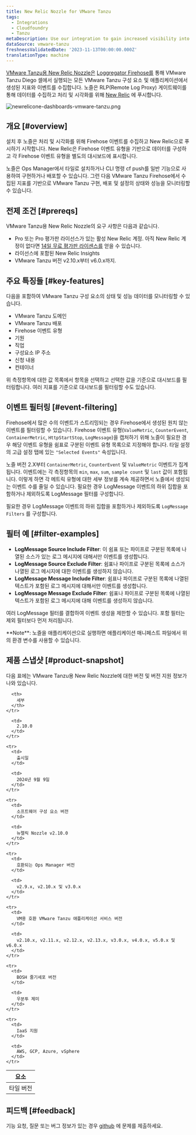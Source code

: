 ```yaml
---
title: New Relic Nozzle for VMware Tanzu
tags:
  - Integrations
  - Cloudfoundry
  - Tanzu
metaDescription: Use our integration to gain increased visibility into the performance of your VMware Tanzu environment.
dataSource: vmware-tanzu
freshnessValidatedDate: '2023-11-13T00:00:00.000Z'
translationType: machine
---
```


[VMware Tanzu용 New Relic Nozzle은](https://network.pivotal.io/products/nr-firehose-nozzle) [Loggregator Firehose를](https://docs.pivotal.io/pivotalcf/loggregator/index.html) 통해 VMware Tanzu Diego 셀에서 실행되는 모든 VMware Tanzu 구성 요소 및 애플리케이션에서 생성된 지표와 이벤트를 수집합니다. 노즐은 RLP(Remote Log Proxy) 게이트웨이를 통해 데이터를 수집하고 처리 및 시각화를 위해 [New Relic](https://www.newrelic.com) 에 푸시합니다.

<img title="newrelicone-dashboards-vmware-tanzu.png" alt="newrelicone-dashboards-vmware-tanzu.png" src="/images/infrastructure_screenshot-crop_vmware-tanzu-dashboard.webp" />

## 개요 [#overview]

설치 후 노즐은 처리 및 시각화를 위해 Firehose 이벤트를 수집하고 New Relic으로 푸시하기 시작합니다. New Relic은 Firehose 이벤트 유형을 기반으로 데이터를 구성하고 각 Firehose 이벤트 유형을 별도의 대시보드에 표시합니다.

노즐은 Ops Manager에서 타일로 설치하거나 CLI 명령 cf push를 일반 기능으로 사용하여 구현하거나 배포할 수 있습니다. 그런 다음 VMware Tanzu Firehose에서 수집된 지표를 기반으로 VMware Tanzu 구현, 배포 및 <InlinePopover type="alerts" />설정의 상태와 성능을 모니터링할 수 있습니다.

## 전제 조건 [#prereqs]

VMware Tanzu용 New Relic Nozzle의 요구 사항은 다음과 같습니다.

* Pro 또는 Pro 평가판 라이선스가 있는 활성 New Relic 계정. 아직 New Relic 계정이 없다면 [14일 무료 평가판 라이센스를](http://newrelic.com/signup?funnel=pivotal-cloud-foundry&partner=Pivotal+Cloud+Foundry) 얻을 수 있습니다.
* 라이선스에 포함된 New Relic Insights
* VMware Tanzu 버전 v2.10.x부터 v6.0.x까지.

## 주요 특징들 [#key-features]

다음을 포함하여 VMware Tanzu 구성 요소의 상태 및 성능 데이터를 모니터링할 수 있습니다.

* VMware Tanzu 도메인
* VMware Tanzu 배포
* Firehose 이벤트 유형
* 기원
* 직업
* 구성요소 IP 주소
* 신청 내용
* 컨테이너

위 측정항목에 대한 값 목록에서 항목을 선택하고 선택한 값을 기준으로 대시보드를 필터링합니다. 여러 지표를 기준으로 대시보드를 필터링할 수도 있습니다.

## 이벤트 필터링 [#event-filtering]

Firehose에서 많은 수의 이벤트가 스트리밍되는 경우 Firehose에서 생성된 원치 않는 이벤트를 필터링할 수 있습니다. Firehose 이벤트 유형(`ValueMetric`, `CounterEvent`, `ContainerMetric`, `HttpStartStop`, `LogMessage`)을 캡처하기 위해 노즐이 필요한 경우 해당 이벤트 유형을 쉼표로 구분된 이벤트 유형 목록으로 지정해야 합니다. 타일 설정의 고급 설정 탭에 있는 `"Selected Events"` 속성입니다.

노즐 버전 2.X부터 `ContainerMetric`, `CounterEvent` 및 `ValueMetric` 이벤트가 집계됩니다. 이벤트에는 각 측정항목의 `min`, `max`, `sum`, `sample count` 및 `last` 값이 포함됩니다. 이렇게 하면 각 메트릭 유형에 대한 세부 정보를 계속 제공하면서 노즐에서 생성되는 이벤트 수를 줄일 수 있습니다. 필요한 경우 LogMessage 이벤트의 하위 집합을 포함하거나 제외하도록 LogMessage 필터를 구성합니다.

필요한 경우 LogMessage 이벤트의 하위 집합을 포함하거나 제외하도록 `LogMessage Filters` 를 구성합니다.

## 필터 예 [#filter-examples]

* <DNT>**LogMessage Source Include Filter**</DNT>: 이 쉼표 또는 파이프로 구분된 목록에 나열된 소스가 있는 로그 메시지에 대해서만 이벤트를 생성합니다.
* <DNT>**LogMessage Source Exclude Filter**</DNT>: 쉼표나 파이프로 구분된 목록에 소스가 나열된 로그 메시지에 대한 이벤트를 생성하지 않습니다.
* <DNT>**LogMessage Message Include Filter**</DNT>: 쉼표나 파이프로 구분된 목록에 나열된 텍스트가 포함된 로그 메시지에 대해서만 이벤트를 생성합니다.
* <DNT>**LogMessage Message Exclude Filter**</DNT>: 쉼표나 파이프로 구분된 목록에 나열된 텍스트가 포함된 로그 메시지에 대해 이벤트를 생성하지 않습니다.

여러 LogMessage 필터를 결합하여 이벤트 생성을 제한할 수 있습니다. 포함 필터는 제외 필터보다 먼저 처리됩니다.

<Callout variant="important">
  <DNT>**Note**</DNT>: 노즐을 애플리케이션으로 실행하면 애플리케이션 매니페스트 파일에서 위의 환경 변수를 사용할 수 있습니다.
</Callout>

## 제품 스냅샷 [#product-snapshot]

다음 표에는 VMware Tanzu용 New Relic Nozzle에 대한 버전 및 버전 지원 정보가 나와 있습니다.

<table>
  <thead>
    <tr>
      <th>
        요소
      </th>

      <th>
        세부
      </th>
    </tr>
  </thead>

  <tbody>
    <tr>
      <td>
        타일 버전
      </td>

      <td>
        2.10.0
      </td>
    </tr>

    <tr>
      <td>
        출시일
      </td>

      <td>
        2024년 9월 9일
      </td>
    </tr>

    <tr>
      <td>
        소프트웨어 구성 요소 버전
      </td>

      <td>
        뉴렐릭 Nozzle v2.10.0
      </td>
    </tr>

    <tr>
      <td>
        호환되는 Ops Manager 버전
      </td>

      <td>
        v2.9.x, v2.10.x 및 v3.0.x
      </td>
    </tr>

    <tr>
      <td>
        VM용 호환 VMware Tanzu 애플리케이션 서비스 버전
      </td>

      <td>
        v2.10.x, v2.11.x, v2.12.x, v2.13.x, v3.0.x, v4.0.x, v5.0.x 및 v6.0.x
      </td>
    </tr>

    <tr>
      <td>
        BOSH 줄기세포 버전
      </td>

      <td>
        우분투 제미
      </td>
    </tr>

    <tr>
      <td>
        IaaS 지원
      </td>

      <td>
        AWS, GCP, Azure, vSphere
      </td>
    </tr>
  </tbody>
</table>

## 피드백 [#feedback]

기능 요청, 질문 또는 버그 정보가 있는 경우 [github](https://github.com/newrelic/newrelic-pcf-nozzle-tile/issues) 에 문제를 제출하세요.